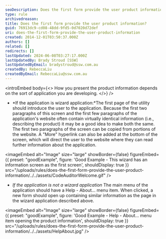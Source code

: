 ```yaml
---
seoDescription: Does the first form provide the user product information?
type: rule
archivedreason:
title: Does the first form provide the user product information?
guid: 76913dc9-cd08-48dd-9fd5-0d7020d72def
uri: does-the-first-form-provide-the-user-product-information
created: 2014-12-01T03:50:37.000Z
authors: []
related: []
redirects: []
lastUpdated: 2024-06-08T03:27:17.000Z
lastUpdatedBy: Brady Stroud [SSW]
lastUpdatedByEmail: bradystroud@ssw.com.au
createdBy: RebeccaLiu
createdByEmail: RebeccaLiu@ssw.com.au
---
```


<introEmbed
  body={<>
How you present the product information depends on the sort of application you are developing.
  </>}
/>
- *If the application is wizard application:*The first page of the utility should introduce the user to the application.
  Because the first two paragraphs of this screen and the first few paragraphs of the application's website often contain virtually identical information (i.e., describing the product) it may be a good idea to make both the same. The first two paragraphs of the screen can be copied from portions of the website.
  A "More" hyperlink can also be added at the bottom of the screen, which will direct the user to the website where they can read further information about the application.

<imageEmbed
  alt="Image"
  size="large"
  showBorder={false}
  figureEmbed={{
    preset: "goodExample",
    figure: 'Good Example - This wizard has an information screen as the first screen',
    shouldDisplay: true
  }}
  src="/uploads/rules/does-the-first-form-provide-the-user-product-information/../../assets/CodeAuditorWelcome.gif"
/>

- _If the application is not a wizard application_
  The main menu of the application should have a Help - About... menu item. When clicked, a new form should open up containing similar information as the page in the wizard application described above.

<imageEmbed
  alt="Image"
  size="large"
  showBorder={false}
  figureEmbed={{
    preset: "goodExample",
    figure: 'Good Example - Help - About... menu item opening the product information',
    shouldDisplay: true
  }}
  src="/uploads/rules/does-the-first-form-provide-the-user-product-information/../../assets/HelpAbout.jpg"
/>
